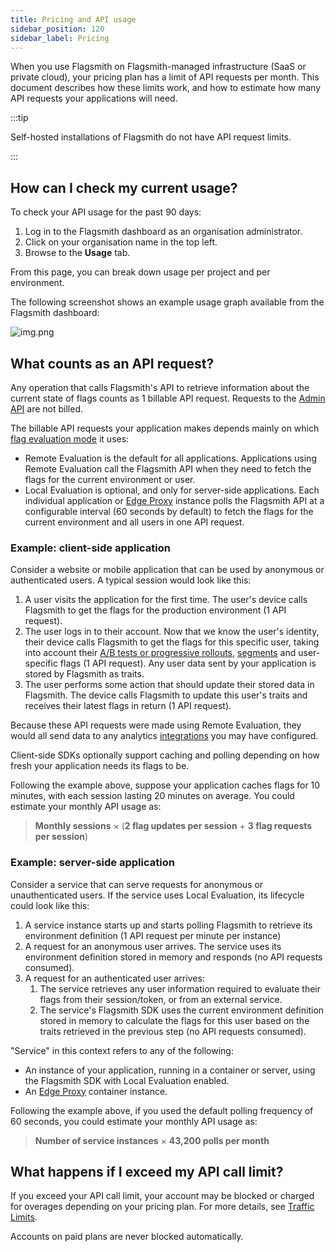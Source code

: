 ```yaml
---
title: Pricing and API usage
sidebar_position: 120
sidebar_label: Pricing
---
```


When you use Flagsmith on Flagsmith-managed infrastructure (SaaS or private cloud), your pricing plan has a limit of API
requests per month. This document describes how these limits work, and how to estimate how many API requests your
applications will need.

:::tip

Self-hosted installations of Flagsmith do not have API request limits.

:::

## How can I check my current usage?

To check your API usage for the past 90 days:

1. Log in to the Flagsmith dashboard as an organisation administrator.
2. Click on your organisation name in the top left.
3. Browse to the **Usage** tab.

From this page, you can break down usage per project and per environment.

The following screenshot shows an example usage graph available from the Flagsmith dashboard:

![img.png](usage-graph.png)

## What counts as an API request?

Any operation that calls Flagsmith's API to retrieve information about the current state of flags counts as 1 billable
API request. Requests to the [Admin API](/clients/rest#private-admin-api-endpoints) are not billed.

The billable API requests your application makes depends mainly on which [flag evaluation mode](/clients) it uses:

-   Remote Evaluation is the default for all applications. Applications using Remote Evaluation call the Flagsmith API
    when they need to fetch the flags for the current environment or user.
-   Local Evaluation is optional, and only for server-side applications. Each individual application or
    [Edge Proxy](/advanced-use/edge-proxy) instance polls the Flagsmith API at a configurable interval (60 seconds by
    default) to fetch the flags for the current environment and all users in one API request.

### Example: client-side application

Consider a website or mobile application that can be used by anonymous or authenticated users. A typical session would
look like this:

1. A user visits the application for the first time. The user's device calls Flagsmith to get the flags for the
   production environment (1 API request).
2. The user logs in to their account. Now that we know the user's identity, their device calls Flagsmith to get the
   flags for this specific user, taking into account their
   [A/B tests or progressive rollouts](/advanced-use/ab-testing), [segments](/basic-features/segments) and user-specific
   flags (1 API request). Any user data sent by your application is stored by Flagsmith as traits.
3. The user performs some action that should update their stored data in Flagsmith. The device calls Flagsmith to update
   this user's traits and receives their latest flags in return (1 API request).

Because these API requests were made using Remote Evaluation, they would all send data to any analytics
[integrations](/integrations/) you may have configured.

Client-side SDKs optionally support caching and polling depending on how fresh your application needs its flags to be.

Following the example above, suppose your application caches flags for 10 minutes, with each session lasting 20 minutes
on average. You could estimate your monthly API usage as:

> **Monthly sessions** × (**2 flag updates per session** + **3 flag requests per session**)

### Example: server-side application

Consider a service that can serve requests for anonymous or unauthenticated users. If the service uses Local Evaluation,
its lifecycle could look like this:

1. A service instance starts up and starts polling Flagsmith to retrieve its environment definition (1 API request per
   minute per instance)
2. A request for an anonymous user arrives. The service uses its environment definition stored in memory and responds
   (no API requests consumed).
3. A request for an authenticated user arrives:
    1. The service retrieves any user information required to evaluate their flags from their session/token, or from an
       external service.
    2. The service's Flagsmith SDK uses the current environment definition stored in memory to calculate the flags for
       this user based on the traits retrieved in the previous step (no API requests consumed).

"Service" in this context refers to any of the following:

-   An instance of your application, running in a container or server, using the Flagsmith SDK with Local Evaluation
    enabled.
-   An [Edge Proxy](/advanced-use/edge-proxy) container instance.

Following the example above, if you used the default polling frequency of 60 seconds, you could estimate your monthly
API usage as:

> **Number of service instances** × **43,200 polls per month**

## What happens if I exceed my API call limit?

If you exceed your API call limit, your account may be blocked or charged for overages depending on your pricing plan.
For more details, see [Traffic Limits](/system-administration/system-limits#traffic-limits).

Accounts on paid plans are never blocked automatically.
